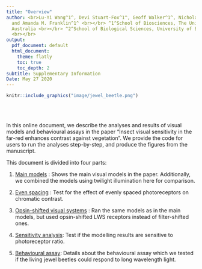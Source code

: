 ```yaml
---
title: "Overview"
author: <br>Lu-Yi Wang^1^, Devi Stuart-Fox^1^, Geoff Walker^1^, Nicholas W. Roberts^2^
  and Amanda M. Franklin^1^ <br></br> ^1^School of Biosciences, The University of Melbourne,
  Australia <br></br> ^2^School of Biological Sciences, University of Bristol, UK
  <br></br>
output:
  pdf_document: default
  html_document:
    theme: flatly
    toc: true
    toc_depth: 2
subtitle: Supplementary Information
Date: May 27 2020
---
```


```r
knitr::include_graphics("image/jewel_beetle.png")
```
</br>
</br>

In this online document, we describe the analyses and results of visual models and behavioural assays in the paper "Insect visual sensitivity in the far-red enhances contrast against vegetation". We provide the code for users to run the analyses step-by-step, and produce the figures from the manuscript.

This document is divided into four parts:

1. [Main models](main_models.html) : Shows the main visual models in the paper. Additionally, we combined the models using twilight illumination here for comparison.

2. [Even spacing](even_spacing.html) : Test for the effect of evenly spaced photoreceptors on chromatic contrast.

3. [Opsin-shifted visual systems](opsin_shifed_models.html) : Ran the same models as in the main models, but used opsin-shifted LWS receptors instead of filter-shifted ones.

4. [Sensitivity analysis](sensitivity_analysis.html): Test if the modelling results are sensitive to photoreceptor ratio.

5. [Behavioural assay](behairoual_assay.html): Details about the behavioural assay which we tested if the living jewel beetles could respond to long wavelength light.


